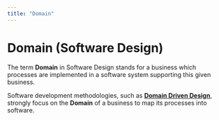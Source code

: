 ```yaml
---
title: "Domain"
---
```


# Domain (Software Design)

The term **Domain** in Software Design stands for a business which processes are implemented in a software system
supporting this given business.

Software development methodologies, such as [**Domain Driven Design**](ddd.domaindrivendesign), strongly focus
on the **Domain** of a business to map its processes into software.